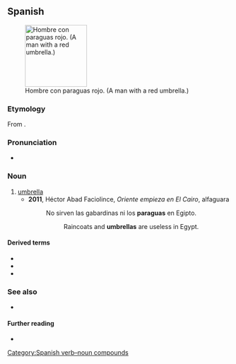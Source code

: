 {{also|paragüas}}
==Spanish==
{{wikipedia|lang=es}}
[[File:Happy man in a rainy day.jpg|thumb|140px|Hombre con paraguas rojo. (A man with a red umbrella.)]]

===Etymology===
From {{compound|parar|agua|t1=to [[stop]]|t2=[[water]]|lang=es}}.<!-- confirmed with real. dicc. esp. not "para" (for) + "agua" (water) -->

===Pronunciation===
* {{es-IPA}}

===Noun===
{{es-noun|m|paraguas}}

# [[umbrella]]
#* '''2011''', Héctor Abad Faciolince, ''Oriente empieza en El Cairo'', alfaguara {{ISBN|9789587581881}}
#*: No sirven las gabardinas ni los '''paraguas''' en Egipto.
#*:: Raincoats and '''umbrellas''' are useless in Egypt.

====Derived terms====
* {{l|es|paraguazo}}
* {{l|es|paragüero}}
* {{l|es|paragüita}}

===See also===
* {{l|es|parasol}}

====Further reading====
* {{R:DRAE 2001}}

[[Category:Spanish verb–noun compounds]]